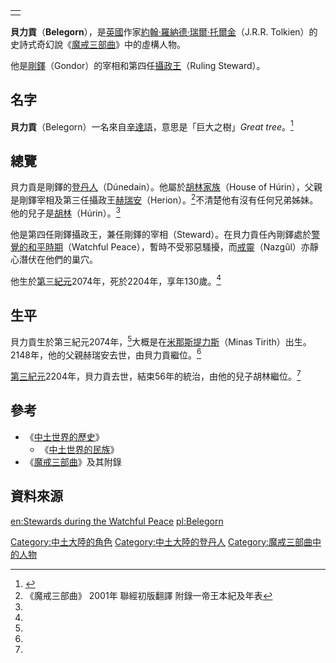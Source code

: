 {|align=right
|-
|{{Tolkienchar |
image_character = |
image_caption = |
Book(s) = 《[[魔戒|魔戒三部曲]]》<br/>《[[中土世界的歷史|中土世界的歷史]]》 |
character_name = 貝力貢 |
character_alias = |
character_title = [[剛鐸宰相|剛鐸宰相]]<br/>剛鐸攝政王 |
character_race = [[人類_(中土大陸)|人類]] [[登丹人|登丹人]] |
character_culture = [[胡林家族|胡林家族]] |
character_gender = 男性|
character_realm = [[剛鐸|剛鐸]] |
character_sub_realm = |
character_lifespan = 第三紀元2074年 - [[第三紀元|第三紀元]]2204年<ref name=autogenerated1>《中土世界的歷史》 Vol.12《中土世界的民族》 "The Heirs of Elendil"</ref> |
character_weapon = | 
}}
|}
'''貝力貢'''（'''Belegorn'''），是[[英國|英國]]作家[[約翰·羅納德·瑞爾·托爾金|約翰·羅納德·瑞爾·托爾金]]（J.R.R. Tolkien）的史詩式奇幻說《[[魔戒|魔戒三部曲]]》中的虛構人物。

他是[[剛鐸|剛鐸]]（Gondor）的宰相和第四任[[剛鐸攝政王|攝政王]]（Ruling Steward）。

==名字==
'''貝力貢'''（Belegorn）一名來自[[辛達語|辛達語]]，意思是「巨大之樹」''Great tree''。<ref>{{Cite web |url=http://www.glyphweb.com/arda/b/belegorn.html |title=Encyclopedia of Arda: Belegorn |access-date=2011-11-22 |archive-date=2020-12-05 |archive-url=https://web.archive.org/web/20201205094928/http://www.glyphweb.com/arda/b/belegorn.html |dead-url=no }}</ref>

==總覽==
貝力貢是剛鐸的[[登丹人|登丹人]]（Dúnedain）。他屬於[[胡林家族|胡林家族]]（House of Húrin），父親是剛鐸宰相及第三任攝政王[[赫瑞安|赫瑞安]]（Herion）。<ref name=autogenerated2>《魔戒三部曲》 2001年 聯經初版翻譯 附錄一帝王本紀及年表</ref>不清楚他有沒有任何兄弟姊妹。他的兒子是[[胡林一世|胡林]]（Húrin）。<ref name=autogenerated2 />

他是第四任剛鐸攝政王，兼任剛鐸的宰相（Steward）。在貝力貢任內剛鐸處於[[警覺的和平時期|警覺的和平時期]]（Watchful Peace），暫時不受邪惡騷擾，而[[戒靈|戒靈]]（Nazgûl）亦靜心潛伏在他們的巢穴。

他生於[[第三紀元|第三紀元]]2074年，死於2204年，享年130歲。<ref name=autogenerated1 />

==生平==
貝力貢生於第三紀元2074年，<ref name=autogenerated1 />大概是在[[米那斯提力斯|米那斯提力斯]]（Minas Tirith）出生。2148年，他的父親赫瑞安去世，由貝力貢繼位。<ref name=autogenerated2 />

[[第三紀元|第三紀元]]2204年，貝力貢去世，結束56年的統治，由他的兒子胡林繼位。<ref name=autogenerated2 />

==參考==
*《[[中土世界的歷史|中土世界的歷史]]》
**《[[中土世界的民族|中土世界的民族]]》
*《[[魔戒|魔戒三部曲]]》及其附錄

==資料來源==
{{reflist}}

{{剛鐸宰相及攝政王|[[赫瑞安|赫瑞安]]|[[胡林一世|胡林一世]]|}}

[[Category:中土大陸的角色|Category:中土大陸的角色]]
[[Category:中土大陸的登丹人|Category:中土大陸的登丹人]]
[[Category:魔戒三部曲中的人物|Category:魔戒三部曲中的人物]]

[[en:Stewards_during_the_Watchful_Peace|en:Stewards during the Watchful Peace]]
[[pl:Belegorn|pl:Belegorn]]